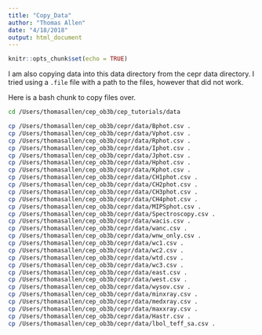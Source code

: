 ```yaml
---
title: "Copy_Data"
author: "Thomas Allen"
date: "4/18/2018"
output: html_document
---
```


```r
knitr::opts_chunk$set(echo = TRUE)
```





I am also copying data into this data directory from the cepr data directory.  I tried using a `.file` file with a path to the files, however that did not work.

Here is a bash chunk to copy files over.

```bash

cd /Users/thomasallen/cep_ob3b/cep_tutorials/data

cp /Users/thomasallen/cep_ob3b/cepr/data/Bphot.csv .
cp /Users/thomasallen/cep_ob3b/cepr/data/Vphot.csv .
cp /Users/thomasallen/cep_ob3b/cepr/data/Rphot.csv .
cp /Users/thomasallen/cep_ob3b/cepr/data/Iphot.csv .
cp /Users/thomasallen/cep_ob3b/cepr/data/Jphot.csv .
cp /Users/thomasallen/cep_ob3b/cepr/data/Hphot.csv .
cp /Users/thomasallen/cep_ob3b/cepr/data/Kphot.csv .
cp /Users/thomasallen/cep_ob3b/cepr/data/CH1phot.csv .
cp /Users/thomasallen/cep_ob3b/cepr/data/CH2phot.csv .
cp /Users/thomasallen/cep_ob3b/cepr/data/CH3phot.csv .
cp /Users/thomasallen/cep_ob3b/cepr/data/CH4phot.csv .
cp /Users/thomasallen/cep_ob3b/cepr/data/MIPSphot.csv .
cp /Users/thomasallen/cep_ob3b/cepr/data/Spectroscopy.csv .
cp /Users/thomasallen/cep_ob3b/cepr/data/wacis.csv .
cp /Users/thomasallen/cep_ob3b/cepr/data/wanc.csv .
cp /Users/thomasallen/cep_ob3b/cepr/data/wnw_only.csv .
cp /Users/thomasallen/cep_ob3b/cepr/data/wc1.csv .
cp /Users/thomasallen/cep_ob3b/cepr/data/wc2.csv .
cp /Users/thomasallen/cep_ob3b/cepr/data/wtd.csv .
cp /Users/thomasallen/cep_ob3b/cepr/data/wc3.csv .
cp /Users/thomasallen/cep_ob3b/cepr/data/east.csv .
cp /Users/thomasallen/cep_ob3b/cepr/data/west.csv .
cp /Users/thomasallen/cep_ob3b/cepr/data/wysov.csv .
cp /Users/thomasallen/cep_ob3b/cepr/data/minxray.csv .
cp /Users/thomasallen/cep_ob3b/cepr/data/medxray.csv .
cp /Users/thomasallen/cep_ob3b/cepr/data/maxxray.csv .
cp /Users/thomasallen/cep_ob3b/cepr/data/Hastr.csv .
cp /Users/thomasallen/cep_ob3b/cepr/data/lbol_teff_sa.csv .

```

